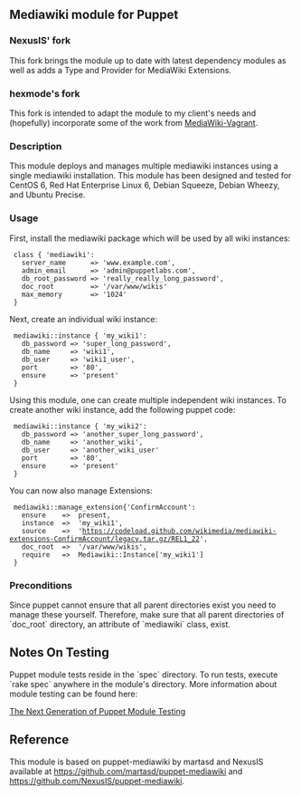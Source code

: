 == Mediawiki module for Puppet ==

=== NexusIS' fork ===

This fork brings the module up to date with latest dependency modules as well as adds a Type and Provider for MediaWiki Extensions.  

=== hexmode's fork ===

This fork is intended to adapt the module to my client's needs and (hopefully) incorporate some of the work from [http://www.mediawiki.org/wiki/MediaWiki-Vagrant MediaWiki-Vagrant].

=== Description ===

This module deploys and manages multiple mediawiki instances using a single mediawiki installation. This module has been designed and tested for CentOS 6, Red Hat Enterprise Linux 6, Debian Squeeze, Debian Wheezy, and Ubuntu Precise.

=== Usage ===

First, install the mediawiki package which will be used by all wiki instances:

  class { 'mediawiki':
    server_name      => 'www.example.com',
    admin_email      => 'admin@puppetlabs.com',
    db_root_password => 'really_really_long_password',
    doc_root         => '/var/www/wikis'
    max_memory       => '1024'
  }

Next, create an individual wiki instance:

  mediawiki::instance { 'my_wiki1':
    db_password => 'super_long_password',
    db_name     => 'wiki1',
    db_user     => 'wiki1_user',
    port        => '80',
    ensure      => 'present'
  }

Using this module, one can create multiple independent wiki instances. To create another wiki instance, add the following puppet code:

  mediawiki::instance { 'my_wiki2':
    db_password => 'another_super_long_password',
    db_name     => 'another_wiki',
    db_user     => 'another_wiki_user'
    port        => '80',
    ensure      => 'present'
  }

You can now also manage Extensions:

  mediawiki::manage_extension{'ConfirmAccount':
    ensure    =>  present,
    instance  =>  'my_wiki1',
    source    =>  'https://codeload.github.com/wikimedia/mediawiki-extensions-ConfirmAccount/legacy.tar.gz/REL1_22',
    doc_root  =>  '/var/www/wikis', 
    require   =>  Mediawiki::Instance['my_wiki1']
  }


=== Preconditions ===

Since puppet cannot ensure that all parent directories exist you need to
manage these yourself. Therefore, make sure that all parent directories of
`doc_root` directory, an attribute of `mediawiki` class, exist.

== Notes On Testing ==

Puppet module tests reside in the `spec` directory. To run tests, execute 
`rake spec` anywhere in the module's directory. More information about module 
testing can be found here:

[http://puppetlabs.com/blog/the-next-generation-of-puppet-module-testing The Next Generation of Puppet Module Testing]

== Reference ==

This module is based on puppet-mediawiki by martasd and NexusIS available at
https://github.com/martasd/puppet-mediawiki and https://github.com/NexusIS/puppet-mediawiki.
